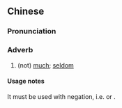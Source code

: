 {{also|乜滞}}
==Chinese==
{{zh-forms|s=乜滞}}

===Pronunciation===
{{zh-pron
|c=mat1 zai6
|ca=zh-yue-乜滯.ogg
|cat=adv
}}

===Adverb===
{{zh-adv}}

# {{lb|zh|Cantonese}} (not) [[much]]; [[seldom]]
#: {{zh-x|我 冇 食嘢 乜滯。|I didn't each '''much'''.|C}}
#: {{zh-x|佢 唔 睇書 乜滯。|He '''seldom''' reads.|C}}

====Usage notes====
It must be used with negation, i.e. {{zh-l|冇|mou5}} or {{zh-l|唔|tr=m4}}.